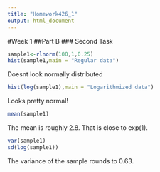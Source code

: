 ---
title: "Homework426_1"
output: html_document
---

#Week 1
##Part B
### Second Task
```{r}
sample1<-rlnorm(100,1,0.25)
hist(sample1,main = "Regular data")
```
Doesnt look normally distributed
```{r}
hist(log(sample1),main = "Logarithmized data")
```

Looks pretty normal!
```{r}
mean(sample1)
```
The mean is roughly 2.8. That is close to exp(1).
```{r}
var(sample1)
sd(log(sample1))
```
The variance of the sample rounds to 0.63.

